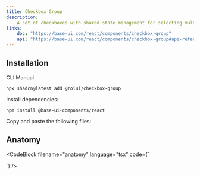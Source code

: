 ```yaml
---
title: Checkbox Group
description:
    A set of checkboxes with shared state management for selecting multiple options.
links:
    doc: "https://base-ui.com/react/components/checkbox-group"
    api: "https://base-ui.com/react/components/checkbox-group#api-reference"
---
```


<ComponentPreview name="checkbox-group-demo" />

## Installation

<InstallationTabs>

<InstallationTabsList>
    <InstallationTabsTrigger value="cli">CLI</InstallationTabsTrigger>
    <InstallationTabsTrigger value="manual">Manual</InstallationTabsTrigger>
</InstallationTabsList>

<InstallationTabsContent value="cli">

```package-install
npx shadcn@latest add @roiui/checkbox-group
```

</InstallationTabsContent>

<InstallationTabsContent value="manual" data-manual="true">

Install dependencies:

```package-install
npm install @base-ui-components/react
```

Copy and paste the following files:

<ComponentSource
    name="checkbox-group"
/>

</InstallationTabsContent>

</InstallationTabs>

## Anatomy

<CodeBlock
filename="anatomy"
  language="tsx"
  code={`<CheckboxGroup>

</CheckboxGroup>`}
/>
